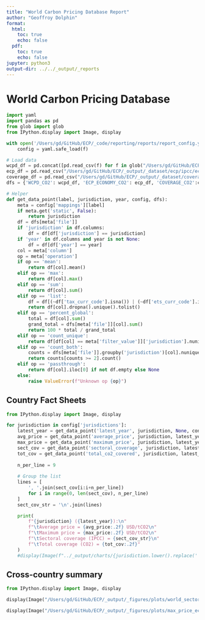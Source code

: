 ```yaml
---
title: "World Carbon Pricing Database Report"
author: "Geoffroy Dolphin"
format:
  html:
    toc: true
    echo: false
  pdf:
    toc: true
    echo: false
jupyter: python3
output-dir: ../../_output/_reports
---
```


# World Carbon Pricing Database

```python
import yaml
import pandas as pd
from glob import glob
from IPython.display import Image, display

with open('/Users/gd/GitHub/ECP/_code/reporting/reports/report_config.yaml') as f:
    config = yaml.safe_load(f)

# Load data
wcpd_df = pd.concat([pd.read_csv(f) for f in glob("/Users/gd/GitHub/ECP/_raw/wcpd_usd/CO2/constantPrices/FixedXRate/*.csv")])
ecp_df = pd.read_csv("/Users/gd/GitHub/ECP/_output/_dataset/ecp/ipcc/ecp_economy/ecp_CO2.csv")
coverage_df = pd.read_csv("/Users/gd/GitHub/ECP/_output/_dataset/coverage/tot_coverage_jurisdiction_CO2.csv")
dfs = {'WCPD_CO2': wcpd_df, 'ECP_ECONOMY_CO2': ecp_df, 'COVERAGE_CO2':coverage_df}

# Helper
def get_data_point(label, jurisdiction, year, config, dfs):
    meta = config['mappings'][label]
    if meta.get('static', False):
        return jurisdiction
    df = dfs[meta['file']]
    if 'jurisdiction' in df.columns:
        df = df[df['jurisdiction'] == jurisdiction]
    if 'year' in df.columns and year is not None:
        df = df[df['year'] == year]
    col = meta['column']
    op = meta['operation']
    if op == 'mean':
        return df[col].mean()
    elif op == 'max':
        return df[col].max()
    elif op == 'sum':
        return df[col].sum()
    elif op == 'list':
        df = df[(~df['tax_curr_code'].isna()) | (~df['ets_curr_code'].isna())]
        return df[col].dropna().unique().tolist()
    elif op == 'percent_global':
        total = df[col].sum()
        grand_total = dfs[meta['file']][col].sum()
        return 100 * total / grand_total
    elif op == 'count_unique':
        return df[df[col] == meta['filter_value']]['jurisdiction'].nunique()
    elif op == 'count_both':
        counts = dfs[meta['file']].groupby('jurisdiction')[col].nunique()
        return counts[counts >= 2].count()
    elif op == 'passthrough':
        return df[col].iloc[0] if not df.empty else None
    else:
        raise ValueError(f"Unknown op {op}")
```

\newpage

## Country Fact Sheets

```python
from IPython.display import Image, display

for jurisdiction in config['jurisdictions']:
    latest_year = get_data_point('latest_year', jurisdiction, None, config, dfs)
    avg_price = get_data_point('average_price', jurisdiction, latest_year, config, dfs)
    max_price = get_data_point('maximum_price', jurisdiction, latest_year, config, dfs)
    sect_cov = get_data_point('sectoral_coverage', jurisdiction, latest_year, config, dfs)
    tot_cov = get_data_point('total_co2_covered', jurisdiction, latest_year, config, dfs)
    
    n_per_line = 9
    
    # Group the list
    lines = [
        ', '.join(sect_cov[i:i+n_per_line])
        for i in range(0, len(sect_cov), n_per_line)
    ]
    sect_cov_str = '\n'.join(lines)

    print(
        f"{jurisdiction} ({latest_year}):\n"
        f"\tAverage price = {avg_price:.2f} USD/tCO2\n"
        f"\tMaximum price = {max_price:.2f} USD/tCO2\n"
        f"\tSectoral coverage (IPCC) = {sect_cov_str}\n"
        f"\tTotal coverage (CO2) = {tot_cov:.2f}"
    )
    #display(Image(f"../_output/charts/{jurisdiction.lower().replace(' ', '_')}_price_trend.png"))

```

\newpage

## Cross-country summary

```python
from IPython.display import Image, display

display(Image("/Users/gd/GitHub/ECP/_output/_figures/plots/world_sectors_ecp.png"))

display(Image("/Users/gd/GitHub/ECP/_output/_figures/plots/max_price_ecp_2024.png"))

```
